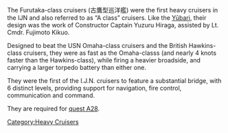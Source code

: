 The Furutaka-class cruisers (古鷹型巡洋艦) were the first heavy cruisers in the IJN and also referred to as “A class” cruisers. Like the [[Yuubari|Yūbari]], their design was the work of Constructor Captain Yuzuru Hiraga, assisted by Lt. Cmdr. Fujimoto Kikuo.

Designed to beat the USN Omaha-class cruisers and the British Hawkins-class cruisers, they were as fast as the Omaha-classs (and nearly 4 knots faster than the Hawkins-class), while firing a heavier broadside, and carrying a larger torpedo battery than either one.

They were the first of the I.J.N. cruisers to feature a substantial bridge, with 6 distinct levels, providing support for navigation, fire control, communication and command.

They are required for [[Quests#A28|quest A28]].

[[Category:Heavy Cruisers]]